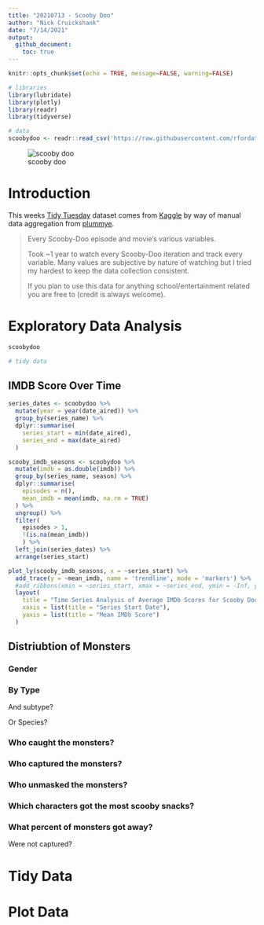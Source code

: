 ```yaml
---
title: "20210713 - Scooby Doo"
author: "Nick Cruickshank"
date: "7/14/2021"
output: 
  github_document:
    toc: true
---
```


```r
knitr::opts_chunk$set(echo = TRUE, message=FALSE, warning=FALSE)
```

```r
# libraries
library(lubridate)
library(plotly)
library(readr)
library(tidyverse)
```

```r
# data
scoobydoo <- readr::read_csv('https://raw.githubusercontent.com/rfordatascience/tidytuesday/master/data/2021/2021-07-13/scoobydoo.csv')
```

![scooby doo](https://media.avalonhill.wizards.com/styles/second_hubpage_banner/public/images/dynamichubpage/lwclkwcwqcn.jpg)

# Introduction

This weeks [Tidy Tuesday](https://github.com/rfordatascience/tidytuesday/tree/master/data/2021/2021-07-13) dataset comes from [Kaggle](https://www.kaggle.com/williamschooleman/scoobydoo-complete) by way of manual data aggregation from [plummye](https://www.kaggle.com/williamschooleman).

> Every Scooby-Doo episode and movie's various variables.
>
> Took ~1 year to watch every Scooby-Doo iteration and track every variable. Many values are subjective by nature of watching but I tried my hardest to keep the data collection consistent.
>
> If you plan to use this data for anything school/entertainment related you are free to (credit is always welcome).

# Exploratory Data Analysis

```r
scoobydoo
```

```r
# tidy data
```


## IMDB Score Over Time

```r
series_dates <- scoobydoo %>%
  mutate(year = year(date_aired)) %>%
  group_by(series_name) %>%
  dplyr::summarise(
    series_start = min(date_aired),
    series_end = max(date_aired)
  )
```


```r
scooby_imdb_seasons <- scoobydoo %>%
  mutate(imdb = as.double(imdb)) %>%
  group_by(series_name, season) %>%
  dplyr::summarise(
    episodes = n(),
    mean_imdb = mean(imdb, na.rm = TRUE)
  ) %>%
  ungroup() %>%
  filter(
    episodes > 1,
    !(is.na(mean_imdb))
    ) %>%
  left_join(series_dates) %>%
  arrange(series_start)

plot_ly(scooby_imdb_seasons, x = ~series_start) %>%
  add_trace(y = ~mean_imdb, name = 'trendline', mode = 'markers') %>%
  #add_ribbons(xmin = ~series_start, xmax = ~series_end, ymin = -Inf, ymax = Inf, color = ~series_name) %>%
  layout(
    title = "Time Series Analysis of Average IMDb Scores for Scooby Doo Seasons",
    xaxis = list(title = "Series Start Date"),
    yaxis = list(title = "Mean IMDb Score")
  )
```

## Distriubtion of Monsters 

### Gender

### By Type

And subtype?

Or Species?

### Who caught the monsters?

### Who captured the monsters?

### Who unmasked the monsters?

### Which characters got the most scooby snacks?

### What percent of monsters got away?

Were not captured?

# Tidy Data

# Plot Data